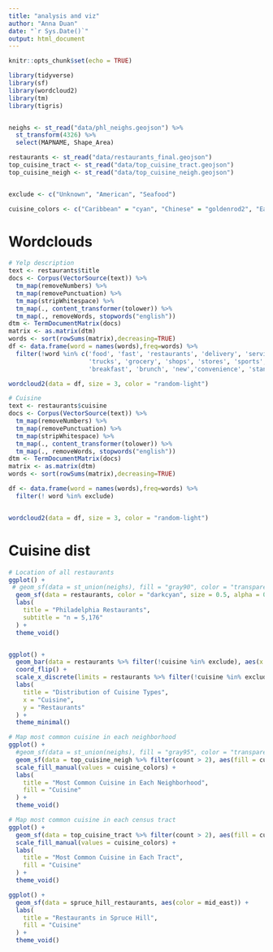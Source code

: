 ```yaml
---
title: "analysis and viz"
author: "Anna Duan"
date: "`r Sys.Date()`"
output: html_document
---
```


```r
knitr::opts_chunk$set(echo = TRUE)

library(tidyverse)
library(sf)
library(wordcloud2)
library(tm)
library(tigris)


neighs <- st_read("data/phl_neighs.geojson") %>%
  st_transform(4326) %>%
  select(MAPNAME, Shape_Area)

restaurants <- st_read("data/restaurants_final.geojson")
top_cuisine_tract <- st_read("data/top_cuisine_tract.geojson")
top_cuisine_neigh <- st_read("data/top_cuisine_neigh.geojson")


exclude <- c("Unknown", "American", "Seafood")

cuisine_colors <- c("Caribbean" = "cyan", "Chinese" = "goldenrod2", "East_European" = "dodgerblue3", "Japanese" = "darkcyan",  "Korean" = "orchid1", "Latin_American" = "pink2", "Mediterranean" = "olivedrab2", "Mexican" = "gold1", "Middle_Eastern" = "salmon1",  "Soul_Food" = "lightblue1", "South_Asian" = "olivedrab4", "Thai" = "tan", "United_Kingdom" = "orchid3",  "Vietnamese" = "salmon3", "West_African" = "darkslategray")
```

# Wordclouds 
```r
# Yelp description
text <- restaurants$title
docs <- Corpus(VectorSource(text)) %>%
  tm_map(removeNumbers) %>%
  tm_map(removePunctuation) %>%
  tm_map(stripWhitespace) %>%
  tm_map(., content_transformer(tolower)) %>%
  tm_map(., removeWords, stopwords("english"))
dtm <- TermDocumentMatrix(docs) 
matrix <- as.matrix(dtm) 
words <- sort(rowSums(matrix),decreasing=TRUE) 
df <- data.frame(word = names(words),freq=words) %>%
  filter(!word %in% c('food', 'fast', 'restaurants', 'delivery', 'services',
                      'trucks', 'grocery', 'shops', 'stores', 'sports', 'bars', 
                      'breakfast', 'brunch', 'new','convenience', 'stands', 'american'))

wordcloud2(data = df, size = 3, color = "random-light")

# Cuisine
text <- restaurants$cuisine
docs <- Corpus(VectorSource(text)) %>%
  tm_map(removeNumbers) %>%
  tm_map(removePunctuation) %>%
  tm_map(stripWhitespace) %>%
  tm_map(., content_transformer(tolower)) %>%
  tm_map(., removeWords, stopwords("english"))
dtm <- TermDocumentMatrix(docs) 
matrix <- as.matrix(dtm) 
words <- sort(rowSums(matrix),decreasing=TRUE) 

df <- data.frame(word = names(words),freq=words) %>%
  filter(! word %in% exclude)


wordcloud2(data = df, size = 3, color = "random-light")
```
# Cuisine dist
```r

# Location of all restaurants
ggplot() + 
 # geom_sf(data = st_union(neighs), fill = "gray90", color = "transparent") +
  geom_sf(data = restaurants, color = "darkcyan", size = 0.5, alpha = 0.2) +
  labs(
    title = "Philadelphia Restaurants",
    subtitle = "n = 5,176"
  ) +
  theme_void()


ggplot() +
  geom_bar(data = restaurants %>% filter(!cuisine %in% exclude), aes(x = cuisine), show.legend = FALSE, fill = "darkcyan") +
  coord_flip() +
  scale_x_discrete(limits = restaurants %>% filter(!cuisine %in% exclude) %>% count(cuisine) %>% arrange(n) %>% pull(cuisine)) +
  labs(
    title = "Distribution of Cuisine Types",
    x = "Cuisine",
    y = "Restaurants"
  ) +
  theme_minimal() 
```

```r
# Map most common cuisine in each neighborhood
ggplot() +
  #geom_sf(data = st_union(neighs), fill = "gray95", color = "transparent") +
  geom_sf(data = top_cuisine_neigh %>% filter(count > 2), aes(fill = cuisine), color = "white") +
  scale_fill_manual(values = cuisine_colors) +
  labs(
    title = "Most Common Cuisine in Each Neighborhood",
    fill = "Cuisine"
  ) +
  theme_void()

# Map most common cuisine in each census tract
ggplot() +
  geom_sf(data = top_cuisine_tract %>% filter(count > 2), aes(fill = cuisine), color = "white") +
  scale_fill_manual(values = cuisine_colors) +
  labs(
    title = "Most Common Cuisine in Each Tract",
    fill = "Cuisine"
  ) +
  theme_void()

```

```r
ggplot() +
  geom_sf(data = spruce_hill_restaurants, aes(color = mid_east)) +
  labs(
    title = "Restaurants in Spruce Hill",
    fill = "Cuisine"
  ) +
  theme_void()

```
